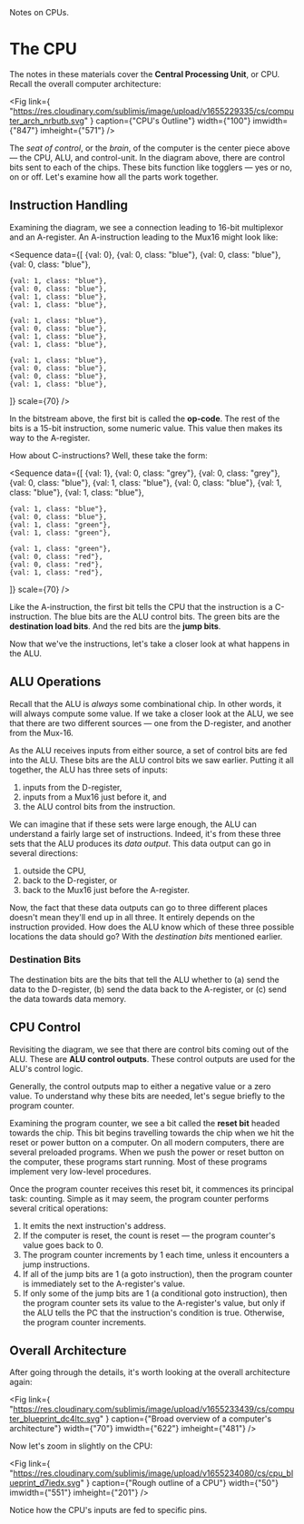 
<head>
	<title>CPU</title>
	<description>Notes on CPUs.</description>
</head>

# The CPU

The notes in these materials cover the **Central Processing Unit**, or CPU.
Recall the overall computer architecture:

<Fig
	link={
		"https://res.cloudinary.com/sublimis/image/upload/v1655229335/cs/computer_arch_nrbutb.svg"
	}
	caption={"CPU's Outline"}
	width={"100"}
	imwidth={"847"}
	imheight={"571"}
/>

The _seat of control_, or the _brain_, of the computer is the center piece
above — the CPU, ALU, and control-unit. In the diagram above, there are
control bits sent to each of the chips. These bits function like togglers —
yes or no, on or off. Let's examine how all the parts work together.

## Instruction Handling

Examining the diagram, we see a connection leading to 16-bit multiplexor
and an A-register. An A-instruction leading to the Mux16 might look like:

<Sequence data={[
	{val: 0},
	{val: 0, class: "blue"},
	{val: 0, class: "blue"},
	{val: 0, class: "blue"},

    {val: 1, class: "blue"},
    {val: 0, class: "blue"},
    {val: 1, class: "blue"},
    {val: 1, class: "blue"},

    {val: 1, class: "blue"},
    {val: 0, class: "blue"},
    {val: 1, class: "blue"},
    {val: 1, class: "blue"},

    {val: 1, class: "blue"},
    {val: 0, class: "blue"},
    {val: 0, class: "blue"},
    {val: 1, class: "blue"},

]} scale={70} />

In the bitstream above, the first bit is called the **op-code**. The rest
of the bits is a 15-bit instruction, some numeric value. This value then
makes its way to the A-register.

How about C-instructions? Well, these take the form:

<Sequence data={[
	{val: 1},
	{val: 0, class: "grey"},
	{val: 0, class: "grey"},
	{val: 0, class: "blue"},
	{val: 1, class: "blue"},
	{val: 0, class: "blue"},
	{val: 1, class: "blue"},
	{val: 1, class: "blue"},

    {val: 1, class: "blue"},
    {val: 0, class: "blue"},
    {val: 1, class: "green"},
    {val: 1, class: "green"},

    {val: 1, class: "green"},
    {val: 0, class: "red"},
    {val: 0, class: "red"},
    {val: 1, class: "red"},

]} scale={70} />

Like the A-instruction, the first bit tells the CPU that the instruction is
a C-instruction. The blue bits are the ALU control bits. The green bits are
the **destination load bits**. And the red bits are the **jump bits**.

Now that we've the instructions, let's take a closer look at what happens
in the ALU.

## ALU Operations

Recall that the ALU is _always_ some combinational chip. In other words, it
will always compute some value. If we take a closer look at the ALU, we see
that there are two different sources — one from the D-register, and another
from the Mux-16.

As the ALU receives inputs from either source, a set of control bits are
fed into the ALU. These bits are the ALU control bits we saw earlier.
Putting it all together, the ALU has three sets of inputs:

1. inputs from the D-register,
2. inputs from a Mux16 just before it, and
3. the ALU control bits from the instruction.

We can imagine that if these sets were large enough, the ALU can understand
a fairly large set of instructions. Indeed, it's from these three sets that
the ALU produces its _data output_. This data output can go in several
directions:

1. outside the CPU,
2. back to the D-register, or
3. back to the Mux16 just before the A-register.

Now, the fact that these data outputs can go to three different places
doesn't mean they'll end up in all three. It entirely depends on the
instruction provided. How does the ALU know which of these three possible
locations the data should go? With the _destination bits_ mentioned
earlier.

### Destination Bits

The destination bits are the bits that tell the ALU whether to (a) send the
data to the D-register, (b) send the data back to the A-register, or (c)
send the data towards data memory.

## CPU Control

Revisiting the diagram, we see that there are control bits coming out of
the ALU. These are **ALU control outputs**. These control outputs are used
for the ALU's control logic.

Generally, the control outputs map to either a negative value or a zero
value. To understand why these bits are needed, let's segue briefly to the
program counter.

Examining the program counter, we see a bit called the **reset bit** headed
towards the chip. This bit begins travelling towards the chip when we hit
the reset or power button on a computer. On all modern computers, there are
several preloaded programs. When we push the power or reset button on the
computer, these programs start running. Most of these programs implement
very low-level procedures.

Once the program counter receives this reset bit, it commences its
principal task: counting. Simple as it may seem, the program counter
performs several critical operations:

1. It emits the next instruction's address.
2. If the computer is reset, the count is reset — the program counter's
   value goes back to 0.
3. The program counter increments by 1 each time, unless it encounters a
   jump instructions.
4. If all of the jump bits are 1 (a goto instruction), then the program
   counter is immediately set to the A-register's value.
5. If only some of the jump bits are 1 (a conditional goto instruction),
   then the program counter sets its value to the A-register's value, but
   only if the ALU tells the PC that the instruction's condition is true.
   Otherwise, the program counter increments.

## Overall Architecture

After going through the details, it's worth looking at the overall
architecture again:

<Fig
	link={
		"https://res.cloudinary.com/sublimis/image/upload/v1655233439/cs/computer_blueprint_dc4ltc.svg"
	}
	caption={"Broad overview of a computer's architecture"}
	width={"70"}
	imwidth={"622"}
	imheight={"481"}
/>

Now let's zoom in slightly on the CPU:

<Fig
	link={
		"https://res.cloudinary.com/sublimis/image/upload/v1655234080/cs/cpu_blueprint_d7iedx.svg"
	}
	caption={"Rough outline of a CPU"}
	width={"50"}
	imwidth={"551"}
	imheight={"201"}
/>

Notice how the CPU's inputs are fed to specific pins. 
